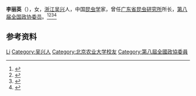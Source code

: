 '''李丽英'''（{{bd|1932年|}}），女，[[浙江|浙江]][[吴兴|吴兴]]人，中国[[昆虫学|昆虫学]]家，曾任[[广东省昆虫研究所|广东省昆虫研究所]]所长，[[第八届全国政协委员|第八届全国政协委员]]。<ref>{{Cite book|title=历届全国政协委员人名辞典|author=|publisher=中国国际广播出版社|year=1996|isbn=9787507813746|location=北京|pages=}}</ref><ref>{{Cite book|title=中华人民共和国职官志|author=何虎生, 李耀东, 向常福主编|publisher=中国社会出版社|year=2003|isbn=9787800883934|location=北京|pages=}}</ref><ref>{{Cite book|title=古今中外女名人辞典|author=中国妇女管理干部学院编|publisher=中国广播电视出版社|year=1989|isbn=|location=北京|pages=}}</ref><ref>{{Cite book|title=华夏妇女名人词典|author=周行健主编|publisher=华夏出版社|year=1988|isbn=|location=北京|pages=}}</ref>

== 参考资料 ==
{{reflist}}

{{Authority control}}
{{DEFAULTSORT:Li}}
[[Category:李姓|Li]]
[[Category:吴兴人|Category:吴兴人]]
[[Category:北京农业大学校友|Category:北京农业大学校友]]
[[Category:第八屆全國政協委員|Category:第八屆全國政協委員]]

{{中国人物小作品}}